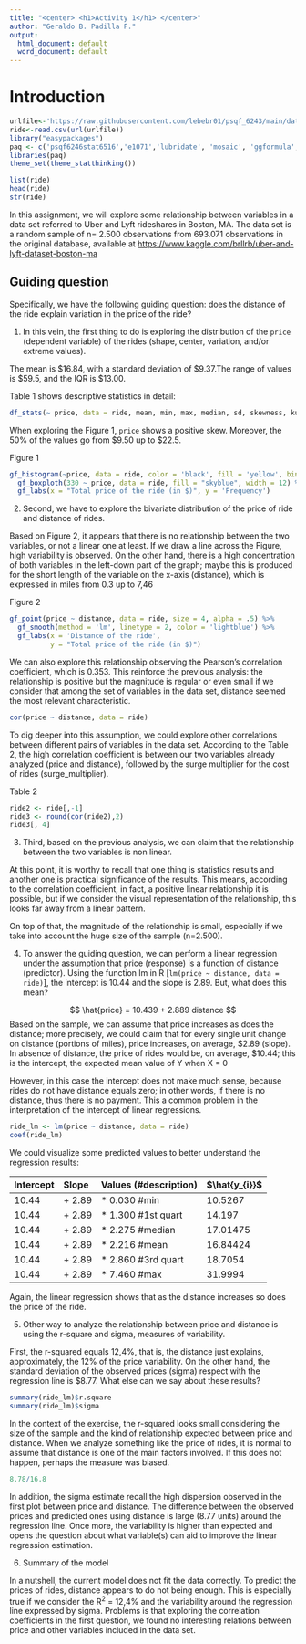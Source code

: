 ```yaml
---
title: "<center> <h1>Activity 1</h1> </center>"
author: "Geraldo B. Padilla F."
output:
  html_document: default
  word_document: default
---
```


# Introduction

```r
urlfile<-'https://raw.githubusercontent.com/lebebr01/psqf_6243/main/data/rideshare_small.csv'
ride<-read.csv(url(urlfile))
library("easypackages")
paq <- c('psqf6246stat6516','e1071','lubridate', 'mosaic', 'ggformula', 'paramtest', 'pwr', 'ggplot2', 'nlme', 'dplyr', 'dbplyer', 'knitr', 'dplyr', 'dbplyr', 'readxl', 'GGally', 'Hmisc', 'corrplot', 'PerformanceAnalytics', 'statthink')
libraries(paq)
theme_set(theme_statthinking())
```

```r
list(ride)
head(ride)
str(ride)
```

In this assignment, we will explore some relationship between variables in a data set referred to Uber and Lyft rideshares in Boston, MA. The data set is a random sample of n= 2.500 observations from 693.071 observations in the original database, available at <https://www.kaggle.com/brllrb/uber-and-lyft-dataset-boston-ma>

## Guiding question

Specifically, we have the following guiding question: does the distance of the ride explain variation in the price of the ride?

1. In this vein, the first thing to do is exploring the distribution of the `price` (dependent variable) of the rides (shape, center, variation, and/or extreme values).

The mean is $16.84, with a standard deviation of $9.37.The range of values is $59.5, and the IQR is $13.00.

Table 1 shows descriptive statistics in detail:

```r
df_stats(~ price, data = ride, mean, min, max, median, sd, skewness, kurtosis, quantile(probs = c(0.25, 0.75)))
```

When exploring the Figure 1, `price` shows a positive skew. Moreover, the 50% of the values go from $9.50 up to $22.5.

Figure 1

```r
gf_histogram(~price, data = ride, color = 'black', fill = 'yellow', bins = 40) %>% 
  gf_boxploth(330 ~ price, data = ride, fill = "skyblue", width = 12) %>%
  gf_labs(x = "Total price of the ride (in $)", y = 'Frequency')
```

2. Second, we have to explore the bivariate distribution of the price of ride and distance of rides.

Based on Figure 2, it appears that there is no relationship between the two variables, or not a linear one at least. If we draw a line across the Figure, high variability is observed. On the other hand, there is a high concentration of both variables in the left-down part of the graph; maybe this is produced for the short length of the variable on the x-axis (distance), which is expressed in miles from 0.3 up to 7,46

Figure 2

```r
gf_point(price ~ distance, data = ride, size = 4, alpha = .5) %>% 
  gf_smooth(method = 'lm', linetype = 2, color = 'lightblue') %>%
  gf_labs(x = 'Distance of the ride',
          y = "Total price of the ride (in $)")
```

We can also explore this relationship observing the Pearson's correlation coefficient, which is 0.353. This reinforce the previous analysis: the relationship is positive but the magnitude is regular or even small if we consider that among the set of variables in the data set, distance seemed the most relevant characteristic. 

```r
cor(price ~ distance, data = ride)
```

To dig deeper into this assumption, we could explore other correlations between different pairs of variables in the data set. According to the Table 2, the high correlation coefficient is between our two variables already analyzed (price and distance), followed by the surge multiplier for the cost of rides (surge_multiplier).

Table 2

```r
ride2 <- ride[,-1]
ride3 <- round(cor(ride2),2)
ride3[, 4]
```


3. Third, based on the previous analysis, we can claim that the relationship between the two variables is non linear.

At this point, it is worthy to recall that one thing is statistics results and another one is practical significance of the results. This means, according to the correlation coefficient, in fact, a positive linear relationship it is possible, but if we consider the visual representation of the relationship, this looks far away from a linear pattern.

On top of that, the magnitude of the relationship is small, especially if we take into account the huge size of the sample (n=2.500).

4. To answer the guiding question, we can perform a linear regression under the assumption that  price (response) is a function of distance (predictor). Using the function lm in R [`lm(price ~ distance, data = ride)`], the intercept is 10.44 and the slope is 2.89. But, what does this mean?

$$
\hat{price} = 10.439 + 2.889 distance
$$
Based on the sample, we can assume that price increases as does the distance; more precisely, we could claim that for every single unit change on distance (portions of miles), price increases, on average, $2.89 (slope).
In absence of distance, the price of rides would be, on average, $10.44; this is the intercept, the expected mean value of Y when X = 0

However, in this case the intercept does not make much sense, because rides do not have distance equals zero; in other words, if there is no distance, thus there is no payment. This a common problem in the interpretation of the intercept of linear regressions.

```r
ride_lm <- lm(price ~ distance, data = ride)
coef(ride_lm)
```

We could visualize some predicted values to better understand the regression results:

|Intercept | Slope | Values (#description) | $\hat{y_{i}}$|
|:---------|:------|:----------------------|:--------------
|10.44| + 2.89 |* 0.030 #min | 10.5267|
|10.44| + 2.89 |* 1.300 #1st quart | 14.197|
|10.44| + 2.89 |* 2.275 #median | 17.01475|
|10.44| + 2.89 |* 2.216 #mean | 16.84424|
|10.44| + 2.89 |* 2.860 #3rd quart | 18.7054|
|10.44| + 2.89 |* 7.460 #max | 31.9994|

Again, the linear regression shows that as the distance increases so does the price of the ride.

5. Other way to analyze the relationship between price and distance is using the r-square and sigma, measures of variability.

First, the r-squared equals 12,4%, that is, the distance just explains, approximately, the 12% of the price variability. On the other hand, the standard deviation of the observed prices (sigma) respect with the regression line is $8.77. What else can we say about these results?

```r
summary(ride_lm)$r.square
summary(ride_lm)$sigma
```

In the context of the exercise, the r-squared looks small considering the size of the sample and the kind of relationship expected between price and distance. When we analyze something like the price of rides, it is normal to assume that distance is one of the main factors involved. If this does not happen, perhaps the measure was biased.

```r
8.78/16.8
```

In addition, the sigma estimate recall  the high dispersion observed in the first plot between price and distance. The difference between the observed prices and predicted ones using distance is large (8.77 units) around the regression line. Once more, the variability is higher than expected and opens the question about what variable(s) can aid to improve the linear regression estimation.

6. Summary of the model

In a nutshell, the current model does not fit the data correctly. To predict the prices of rides, distance appears to do not being enough. This is especially true if we consider the R^2^ = 12,4% and the variability around the regression line expressed by sigma. Problems is that exploring the correlation coefficients in the first question, we found no interesting relations between price and other variables included in the data set.